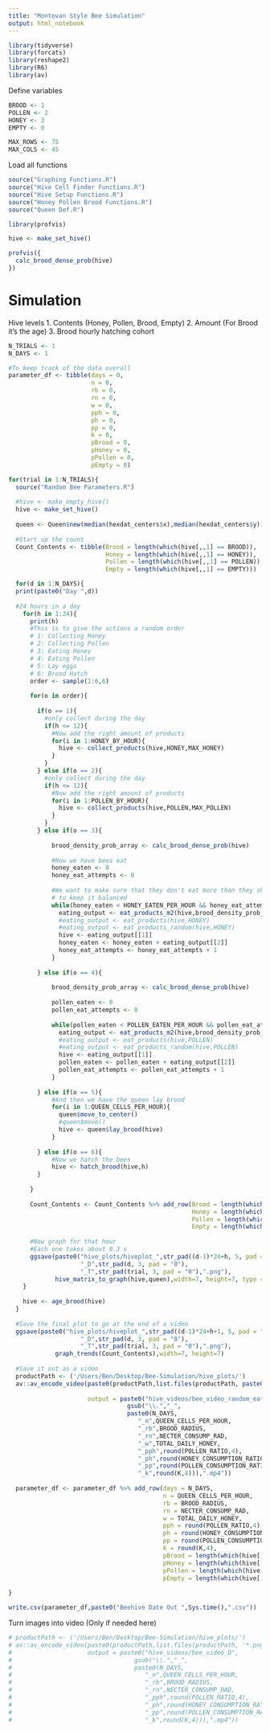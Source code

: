 ```yaml
---
title: "Montovan Style Bee Simulation"
output: html_notebook
---
```


```r
library(tidyverse)
library(forcats)
library(reshape2)
library(R6)
library(av)
```

Define variables
```r
BROOD <- 1
POLLEN <- 2
HONEY <- 3 
EMPTY <- 0

MAX_ROWS <- 75
MAX_COLS <- 45

```


Load all functions
```r
source("Graphing Functions.R")
source("Hive Cell Finder Functions.R")
source("Hive Setup Functions.R")
source("Honey Pollen Brood Functions.R")
source("Queen Def.R")
```

```r

library(profvis)

hive <- make_set_hive()

profvis({
  calc_brood_dense_prob(hive)
})

```



# Simulation

Hive levels
1. Contents (Honey, Pollen, Brood, Empty)
2. Amount (For Brood it's the age)
3. Brood hourly hatching cohort

```r
N_TRIALS <- 1
N_DAYS <- 1

#To keep track of the data overall
parameter_df <- tibble(days = 0,
                       n = 0,
                       rb = 0,
                       rn = 0,
                       w = 0,
                       pph = 0,
                       ph = 0,
                       pp = 0,
                       k = 0,
                       pBrood = 0,
                       pHoney = 0,
                       pPollen = 0,
                       pEmpty = 0)

for(trial in 1:N_TRIALS){
  source("Random Bee Parameters.R")
  
  #hive <- make_empty_hive()
  hive <- make_set_hive()
  
  queen <- Queen$new(median(hexdat_centers$x),median(hexdat_centers$y))
  
  #Start up the count
  Count_Contents <- tibble(Brood = length(which(hive[,,1] == BROOD)),
                           Honey = length(which(hive[,,1] == HONEY)),
                           Pollen = length(which(hive[,,1] == POLLEN)),
                           Empty = length(which(hive[,,1] == EMPTY)))

  for(d in 1:N_DAYS){
  print(paste0("Day ",d))
  
  #24 hours in a day
    for(h in 1:24){
      print(h)
      #This is to give the actions a random order
      # 1: Collecting Honey
      # 2: Collecting Pollen
      # 3: Eating Honey
      # 4: Eating Pollen
      # 5: Lay eggs
      # 6: Brood Hatch
      order <- sample(1:6,6)
      
      for(o in order){
        
        if(o == 1){
          #only collect during the day
          if(h <= 12){
            #Now add the right amount of products
            for(i in 1:HONEY_BY_HOUR){
              hive <- collect_products(hive,HONEY,MAX_HONEY)
            }
          }
        } else if(o == 2){
          #only collect during the day
          if(h <= 12){
            #Now add the right amount of products
            for(i in 1:POLLEN_BY_HOUR){
              hive <- collect_products(hive,POLLEN,MAX_POLLEN)
            }
          }
        } else if(o == 3){
          
            brood_density_prob_array <- calc_brood_dense_prob(hive)
          
            #Now we have bees eat
            honey_eaten <- 0
            honey_eat_attempts <- 0
            
            #We want to make sure that they don't eat more than they should
            # to keep it balanced
            while(honey_eaten < HONEY_EATEN_PER_HOUR && honey_eat_attempts < HONEY_BY_HOUR){
              eating_output <- eat_products_m2(hive,brood_density_prob_array,HONEY)
              #eating_output <- eat_products(hive,HONEY)
              #eating_output <- eat_products_random(hive,HONEY)
              hive <- eating_output[[1]]
              honey_eaten <- honey_eaten + eating_output[[2]]
              honey_eat_attempts <- honey_eat_attempts + 1
            }
            
        } else if(o == 4){
          
            brood_density_prob_array <- calc_brood_dense_prob(hive)
            
            pollen_eaten <- 0
            pollen_eat_attempts <- 0
            
            while(pollen_eaten < POLLEN_EATEN_PER_HOUR && pollen_eat_attempts < POLLEN_BY_HOUR){
              eating_output <- eat_products_m2(hive,brood_density_prob_array,POLLEN)
              #eating_output <- eat_products(hive,POLLEN)
              #eating_output <- eat_products_random(hive,POLLEN)
              hive <- eating_output[[1]]
              pollen_eaten <- pollen_eaten + eating_output[[2]]
              pollen_eat_attempts <- pollen_eat_attempts + 1
            }
            
        } else if(o == 5){
            #And then we have the queen lay brood
            for(i in 1:QUEEN_CELLS_PER_HOUR){
              queen$move_to_center()
              #queen$move()
              hive <- queen$lay_brood(hive)
            }
          
        } else if(o == 6){
            #Now we hatch the bees
            hive <- hatch_brood(hive,h)
        }
        
      }
      
      Count_Contents <- Count_Contents %>% add_row(Brood = length(which(hive[,,1] == BROOD)),
                                                   Honey = length(which(hive[,,1] == HONEY)),
                                                   Pollen = length(which(hive[,,1] == POLLEN)),
                                                   Empty = length(which(hive[,,1] == EMPTY)))
  
      #Now graph for that hour
      #Each one takes about 0.3 s
      ggsave(paste0("hive_plots/hiveplot_",str_pad((d-1)*24+h, 5, pad = "0"),
                    "_D",str_pad(d, 3, pad = "0"),
                    "_T",str_pad(trial, 3, pad = "0"),".png"),
             hive_matrix_to_graph(hive,queen),width=7, height=7, type = "cairo")
    }
    
    hive <- age_brood(hive)
  }
  
  #Save the final plot to go at the end of a video
  ggsave(paste0("hive_plots/hiveplot_",str_pad((d-1)*24+h+1, 5, pad = "0"),
                    "_D",str_pad(d, 3, pad = "0"),
                    "_T",str_pad(trial, 3, pad = "0"),".png"),
             graph_trends(Count_Contents),width=7, height=7)
  
  #Save it out as a video
  productPath <- ('/Users/Ben/Desktop/Bee-Simulation/hive_plots/')
  av::av_encode_video(paste0(productPath,list.files(productPath, paste0("*_T",str_pad(trial, 3, pad = "0"),
                                                                        '.png'))), framerate = 10,
                      output = paste0("hive_videos/bee_video_random_eat_D",
                                 gsub("\\.","_",
                                 paste0(N_DAYS,
                                    "_n",QUEEN_CELLS_PER_HOUR,
                                    "_rb",BROOD_RADIUS,
                                    "_rn",NECTER_CONSUMP_RAD,
                                    "_w",TOTAL_DAILY_HONEY,
                                    "_pph",round(POLLEN_RATIO,4),
                                    "_ph",round(HONEY_CONSUMPTION_RATIO,4),
                                    "_pp",round(POLLEN_CONSUMPTION_RATIO,4),
                                    "_k",round(K,4))),".mp4"))
  
  parameter_df <- parameter_df %>% add_row(days = N_DAYS,
                                           n = QUEEN_CELLS_PER_HOUR,
                                           rb = BROOD_RADIUS,
                                           rn = NECTER_CONSUMP_RAD,
                                           w = TOTAL_DAILY_HONEY,
                                           pph = round(POLLEN_RATIO,4),
                                           ph = round(HONEY_CONSUMPTION_RATIO,4),
                                           pp = round(POLLEN_CONSUMPTION_RATIO,4),
                                           k = round(K,4),
                                           pBrood = length(which(hive[,,1] == BROOD))/(MAX_ROWS*MAX_COLS),
                                           pHoney = length(which(hive[,,1] == HONEY))/(MAX_ROWS*MAX_COLS),
                                           pPollen = length(which(hive[,,1] == POLLEN))/(MAX_ROWS*MAX_COLS),
                                           pEmpty = length(which(hive[,,1] == EMPTY))/(MAX_ROWS*MAX_COLS))
  
}

write.csv(parameter_df,paste0("Beehive Date Out ",Sys.time(),".csv"))

```


Turn images into video (Only if needed here)
```r
# productPath <- ('/Users/Ben/Desktop/Bee-Simulation/hive_plots/')
# av::av_encode_video(paste0(productPath,list.files(productPath, '*.png')), framerate = 10,
#                     output = paste0("hive_videos/bee_video_D",
#                                  gsub("\\.","_",
#                                  paste0(N_DAYS,
#                                     "_n",QUEEN_CELLS_PER_HOUR,
#                                     "_rb",BROOD_RADIUS,
#                                     "_rn",NECTER_CONSUMP_RAD,
#                                     "_pph",round(POLLEN_RATIO,4),
#                                     "_ph",round(HONEY_CONSUMPTION_RATIO,4),
#                                     "_pp",round(POLLEN_CONSUMPTION_RATIO,4),
#                                     "_k",round(K,4))),".mp4"))
```





